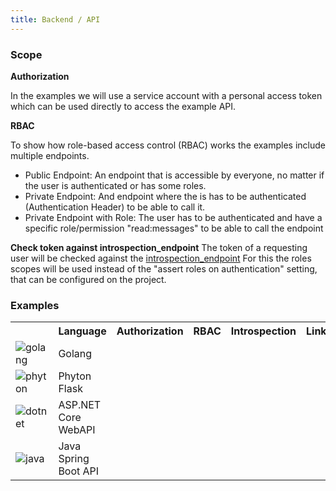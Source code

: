 ```yaml
---
title: Backend / API
---
```


### Scope

**Authorization**

In the examples we will use a service account with a personal access token which can be used directly to access the example API.

**RBAC**

To show how role-based access control (RBAC) works the examples include multiple endpoints.
- Public Endpoint: An endpoint that is accessible by everyone, no matter if the user is authenticated or has some roles.
- Private Endpoint: And endpoint where the is has to be authenticated (Authentication Header) to be able to call it.
- Private Endpoint with Role: The user has to be authenticated and have a specific role/permission "read:messages" to be able to call the endpoint

**Check token against introspection_endpoint**
The token of a requesting user will be checked against the [introspection_endpoint](../apis/openidoauth/endpoints#introspection_endpoint)
For this the roles scopes will be used instead of the "assert roles on authentication" setting, that can be configured on the project.

### Examples

<table>
  <tr>
    <th></th>
    <th>Language</th>
    <th>Authorization</th>
    <th>RBAC</th>
    <th>Introspection</th>
    <th>Link</th>
    <th>Quicksstart</th>
    <th>SDK</th>
  </tr>
  <tr>
    <td>
      <img style={{width: '50px'}} src="/docs/img/tech/golang.svg" alt="golang"/>
    </td>
    <td>Golang</td>
    <td><i class="las la-check"></i></td>
    <td><i class="las la-check"></i></td>
    <td><i class="las la-check"></i></td>
    <td><a href="https://github.com/zitadel/zitadel-go" target="_blank"><i class="lab la-github"></i></a></td>
    <td><a href="./secure-api/go">Guide</a></td>
    <td><a href="https://github.com/zitadel/zitadel-go" target="_blank">SDK</a></td>
  </tr>
   <tr>
      <td>
        <img style={{width: '50px'}} src="/docs/img/tech/phyton.svg" alt="phyton"/>
      </td>
      <td>Phyton Flask</td>
      <td><i class="las la-check"></i></td>
      <td><i class="las la-check"></i></td>
      <td><i class="las la-check"></i></td>
      <td><a href="https://github.com/zitadel/example-api-python3-flask" target="_blank"><i class="lab la-github"></i></a></td>
      <td><a href="./secure-api/python-flask">Guide</a></td>
      <td><a href="https://github.com/zitadel/zitadel-go" target="_blank">SDKs</a></td>
    </tr>
     <tr>
          <td>
            <img style={{width: '50px'}} src="/docs/img/tech/dotnet.svg" alt="dotnet"/>
          </td>
          <td>ASP.NET Core WebAPI</td>
          <td><i class="las la-times"></i></td>
          <td><i class="las la-times"></i></td>
          <td><i class="las la-times"></i></td>
          <td></td>
          <td><a href="./call-zitadel-api/dot-net">Guide</a></td>
          <td><a href="https://github.com/smartive/zitadel-net">SDK</a></td>
        </tr>
    <tr>
      <td>
        <img style={{width: '50px'}} src="/docs/img/tech/java.svg" alt="java"/>
      </td>
      <td>Java Spring Boot API</td>
      <td><i class="las la-check"></i></td>
      <td><i class="las la-check"></i></td>
      <td><i class="las la-check"></i></td>
      <td><a href="https://github.com/zitadel/zitadel-java" target="_blank"><i class="lab la-github"></i></a></td>
      <td></td>
      <td></td>
    </tr>
</table>